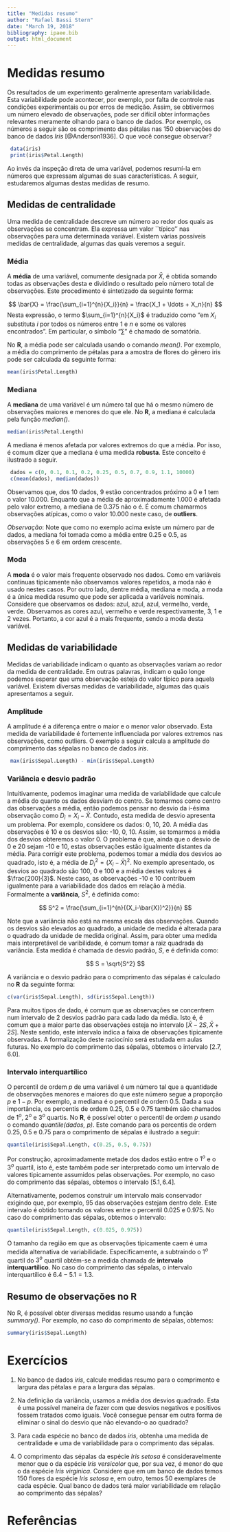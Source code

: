 ```yaml
---
title: "Medidas resumo"
author: "Rafael Bassi Stern"
date: "March 19, 2018"
bibliography: ipaee.bib
output: html_document
---
```


# Medidas resumo

Os resultados de um experimento geralmente apresentam variabilidade.
Esta variabilidade pode acontecer, por exemplo, 
por falta de controle nas condições experimentais ou
por erros de medição.
Assim, se obtivermos um número elevado de observações,
pode ser difícil obter informações relevantes 
meramente olhando para o banco de dados.
Por exemplo, os números a seguir são 
os comprimento das pétalas nas 150 observações
do banco de dados *Iris* [@Anderson1936].
O que você consegue observar?

```r
 data(iris)
 print(iris$Petal.Length)
```

Ao invés da inspeção direta de uma variável,
podemos resumí-la em números que 
expressam algumas de suas características.
A seguir, estudaremos algumas destas
medidas de resumo.

## Medidas de centralidade

Uma medida de centralidade descreve um número ao
redor dos quais as observações se concentram.
Ela expressa um valor ``típico'' nas observações
para uma determinada variável.
Existem várias possíveis medidas de centralidade,
algumas das quais veremos a seguir.

### Média

A **média** de uma variável,
comumente designada por $\bar{X}$,
é obtida somando
todas as observações desta e
dividindo o resultado pelo 
número total de observações.
Este procedimento é sintetizado
da seguinte forma:

$$
\bar{X} = \frac{\sum_{i=1}^{n}{X_i}}{n} = \frac{X_1 + \ldots + X_n}{n}
$$
Nesta expressão, o termo 
$\sum_{i=1}^{n}{X_i}$ é traduzido como
"em $X_i$ substituta $i$ por 
todos os números entre $1$ e $n$ e
some os valores encontrados".
Em particular, o símbolo "$\sum$" é
chamado de somatória.

No **R**, a média pode ser calculada
usando o comando *mean()*.
Por exemplo, a média do comprimento de pétalas
para a amostra de flores do gênero iris
pode ser calculada da seguinte forma:

```r
mean(iris$Petal.Length)
```

### Mediana

A **mediana** de uma variável é
um número tal que há o mesmo número de
observações maiores e menores do que ele.
No **R**, a mediana é 
calculada pela função *median()*.


```r
median(iris$Petal.Length)
```

A mediana é menos afetada por valores extremos
do que a média. Por isso, é comum dizer que
a mediana é uma medida **robusta**.
Este conceito é ilustrado a seguir.

```r
 dados = c(0, 0.1, 0.1, 0.2, 0.25, 0.5, 0.7, 0.9, 1.1, 10000)
 c(mean(dados), median(dados))
```

Observamos que, dos 10 dados,
9 estão concentrados próximo a 0 e
1 tem o valor 10.000.
Enquanto que a média de aproximadamente 1.000
é afetada pelo valor extremo,
a mediana de 0.375 não o é.
É comum chamarmos observações atípicas,
como o valor 10.000 neste caso,
de **outliers**. 

*Observação*: Note que como no exemplo acima
existe um número par de dados, 
a mediana foi tomada como a média entre
0.25 e 0.5, as observações 5 e 6
em ordem crescente.

### Moda

A **moda** é o valor mais frequente observado nos dados.
Como em variáveis contínuas tipicamente 
não observamos valores repetidos,
a moda não é usado nestes casos.
Por outro lado, dentre média, mediana e moda,
a moda é a única medida resumo que pode ser 
aplicada a variáveis nominais.
Considere que observamos os dados:
azul, azul, azul, vermelho, verde, verde.
Observamos as cores azul, vermelho e verde
respectivamente, 3, 1 e 2 vezes.
Portanto, a cor azul é a mais frequente,
sendo a moda desta variável.

## Medidas de variabilidade

Medidas de variabilidade indicam 
o quanto as observações variam ao 
redor da medida de centralidade.
Em outras palavras, indicam
o quão longe podemos esperar que
uma observação esteja do valor
típico para aquela variável.
Existem diversas medidas de variabilidade,
algumas das quais apresentamos a seguir.

### Amplitude

A amplitude é a diferença entre
o maior e o menor valor observado.
Esta medida de variabilidade é
fortemente influenciada por valores extremos
nas observações, como outliers.
O exemplo a seguir calcula a amplitude
do comprimento das sépalas no 
banco de dados *iris*.

```r
 max(iris$Sepal.Length) - min(iris$Sepal.Length)
```

### Variância e desvio padrão

Intuitivamente, podemos imaginar uma
medida de variabilidade que calcule 
a média do quanto os dados desviam do centro.
Se tomarmos como centro das observações a média,
então podemos pensar no desvio da i-ésima observação 
como $D_i = X_i-\bar{X}$.
Contudo, esta medida de desvio apresenta um problema.
Por exemplo, considere os dados: 0, 10, 20.
A média das observações é 10 e os desvios são: -10, 0, 10.
Assim, se tomarmos a média dos desvios obteremos o valor 0.
O problema é que, ainda que o desvio de 0 e 20 sejam -10 e 10,
estas observações estão igualmente distantes da média.
Para corrigir este problema, 
podemos tomar a média dos desvios ao quadrado, isto é,
a média de $D_i^2 = (X_i-\bar{X})^2$.
No exemplo apresentado, os desvios ao quadrado são 100, 0 e 100
e a média destes valores é $\frac{200}{3}$.
Neste caso, as observações -10 e 10 contribuem igualmente
para a variabilidade dos dados em relação à média.
Formalmente a **variância**, $S^2$, é definida como:

$$
 S^2 = \frac{\sum_{i=1}^{n}{(X_i-\bar{X})^2}}{n}
$$

Note que a variância não está na mesma escala das observações.
Quando os desvios são elevados ao quadrado,
a unidade de medida é alterada para o quadrado
da unidade de medida original.
Assim, para obter uma medida mais interpretável
de varibilidade, é comum tomar
a raiz quadrada da variância.
Esta medida é chamada de desvio padrão, $S$,
e é definida como:

$$
S = \sqrt{S^2}
$$

A variância e o desvio padrão
para o comprimento das sépalas
é calculado no **R** da seguinte forma:

```r
c(var(iris$Sepal.Length), sd(iris$Sepal.Length))
```

Para muitos tipos de dado, é comum que
as observações se concentrem num intervalo de
2 desvios padrão para cada lado da média.
Isto é, é comum que a maior parte das observações
esteja no intervalo $[\bar{X}-2S,\bar{X}+2S]$.
Neste sentido, este intervalo indica a faixa
de observações tipicamente observadas.
A formalização deste raciocínio será estudada
em aulas futuras.
No exemplo do comprimento das sépalas,
obtemos o intervalo $[2.7,6.0]$.

### Intervalo interquartílico

O percentil de ordem $p$ de uma variável
é um número tal que a quantidade de observações
menores e maiores do que este número segue
a proporção $p$ e $1-p$.
Por exemplo, a mediana é o percentil de ordem $0.5$.
Dada a sua importância,
os percentis de ordem 0.25, 0.5 e 0.75
também são chamados de 
$1^o$, $2^o$ e $3^o$ quartis.
No **R**, é possível obter o percentil de ordem $p$
usando o comando *quantile(dados, p)*.
Este comando para os percentis de ordem
0.25, 0.5 e 0.75 para o comprimento de sépalas 
é ilustrado a seguir:

```r
quantile(iris$Sepal.Length, c(0.25, 0.5, 0.75))
```

Por construção, aproximadamente metade dos dados estão
entre o $1^o$ e o $3^o$ quartil, isto é,
este também pode ser interpretado como 
um intervalo de valores tipicamente assumidos pelas observações.
Por exemplo, no caso do comprimento das sépalas, 
obtemos o intervalo $[5.1, 6.4]$.

Alternativamente, podemos construir um
intervalo mais conservador exigindo que, por exemplo,
$95%$ das observações estejam dentro dele.
Este intervalo é obtido tomando os valores entre
o percentil $0.025$ e $0.975$.
No caso do comprimento das sépalas, obtemos o intervalo:

```r
quantile(iris$Sepal.Length, c(0.025, 0.975))
```

O tamanho da região em que as observações tipicamente caem
é uma medida alternativa de variabilidade.
Especificamente, a subtraindo o $1^o$ quartil
do $3^o$ quartil obtém-se a medida chamada de 
**intervalo interquartílico**.
No caso do comprimento das sépalas,
o intervalo interquartílico é 
$6.4-5.1=1.3$.

## Resumo de observações no R

No R, é possível obter diversas 
medidas resumo usando a função *summary()*.
Por exemplo, no caso do comprimento de sépalas,
obtemos:

```r
summary(iris$Sepal.Length)
```

# Exercícios

1. No banco de dados *iris*, calcule medidas resumo
para o comprimento e largura das pétalas e para
a largura das sépalas.

2. Na definição da variância, usamos
a média dos desvios quadrado. Esta é
uma possível maneira de fazer com que
desvios negativos e positivos fossem tratados como iguais.
Você consegue pensar em outra forma
de eliminar o sinal do desvio que 
não elevando-o ao quadrado?

3. Para cada espécie no banco de dados *iris*,
obtenha uma medida de centralidade e
uma de variabilidade para o comprimento das sépalas.

4. O comprimento das sépalas da espécie
*Iris setosa* é consideravelmente menor que
o da espécie *Iris versicolor* que, por sua vez,
é menor do que o da espécie *Iris virginica*.
Considere que em um banco de dados temos
$150$ flores da espécie *Iris setosa* e, em outro,
temos 50 exemplares de cada espécie.
Qual banco de dados terá maior variabilidade
em relação ao comprimento das sépalas?

# Referências 
